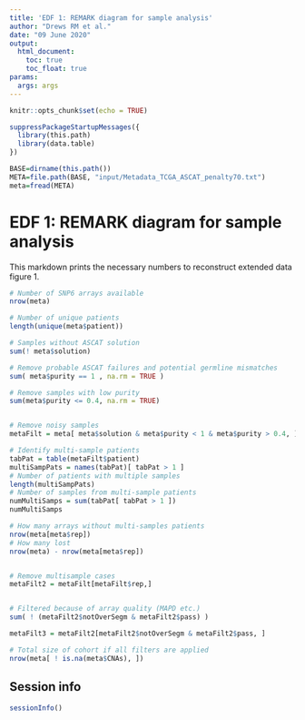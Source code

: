 ```yaml
---
title: 'EDF 1: REMARK diagram for sample analysis'
author: "Drews RM et al."
date: "09 June 2020"
output: 
  html_document:
    toc: true
    toc_float: true
params:
  args: args
---
```


```r
knitr::opts_chunk$set(echo = TRUE)

suppressPackageStartupMessages({
  library(this.path)
  library(data.table)
})

BASE=dirname(this.path())
META=file.path(BASE, "input/Metadata_TCGA_ASCAT_penalty70.txt")
meta=fread(META)

```

# EDF 1: REMARK diagram for sample analysis

This markdown prints the necessary numbers to reconstruct extended data figure 1.

```r

# Number of SNP6 arrays available
nrow(meta)

# Number of unique patients
length(unique(meta$patient))

# Samples without ASCAT solution
sum(! meta$solution)

# Remove probable ASCAT failures and potential germline mismatches
sum( meta$purity == 1 , na.rm = TRUE )

# Remove samples with low purity
sum(meta$purity <= 0.4, na.rm = TRUE)


# Remove noisy samples
metaFilt = meta[ meta$solution & meta$purity < 1 & meta$purity > 0.4, ]

# Identify multi-sample patients
tabPat = table(metaFilt$patient)
multiSampPats = names(tabPat)[ tabPat > 1 ]
# Number of patients with multiple samples
length(multiSampPats)
# Number of samples from multi-sample patients
numMultiSamps = sum(tabPat[ tabPat > 1 ])
numMultiSamps

# How many arrays without multi-samples patients
nrow(meta[meta$rep])
# How many lost
nrow(meta) - nrow(meta[meta$rep])


# Remove multisample cases
metaFilt2 = metaFilt[metaFilt$rep,]


# Filtered because of array quality (MAPD etc.)
sum( ! (metaFilt2$notOverSegm & metaFilt2$pass) )

metaFilt3 = metaFilt2[metaFilt2$notOverSegm & metaFilt2$pass, ]

# Total size of cohort if all filters are applied
nrow(meta[ ! is.na(meta$CNAs), ])

```

\newpage

## Session info

```r

sessionInfo()

```
